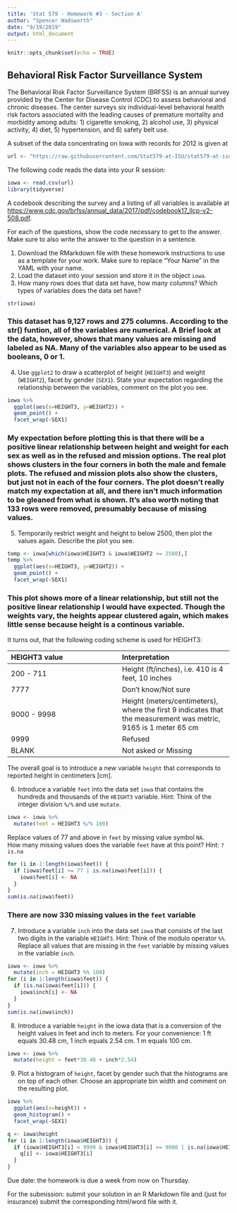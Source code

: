 ```yaml
---
title: 'Stat 579 - Homework #3 - Section A'
author: "Spencer Wadsworth"
date: "9/19/2019"
output: html_document
---
```


```r
knitr::opts_chunk$set(echo = TRUE)
```

## Behavioral Risk Factor Surveillance System

The Behavioral Risk Factor Surveillance System (BRFSS) is an annual survey provided by the Center for Disease Control (CDC) to assess behavioral and chronic diseases. The center surveys six individual-level behavioral health risk factors associated with the leading causes of premature mortality and morbidity among adults: 1) cigarette smoking, 2) alcohol use, 3) physical activity, 4) diet, 5) hypertension, and 6) safety belt use. 

A subset of the data concentrating on Iowa with records for 2012 is given at
```r
url <- "https://raw.githubusercontent.com/Stat579-at-ISU/stat579-at-isu.github.io/master/homework/data/brfss-iowa-2018.csv"
```

The following code reads the data into your R session:
```r
iowa <- read.csv(url)
library(tidyverse)
```

A codebook describing the survey and a listing of all variables is available at [https://www.cdc.gov/brfss/annual_data/2017/pdf/codebook17_llcp-v2-508.pdf]().

For each of the questions, show the code necessary to get to the answer. 
Make sure to also write the answer to the question in a sentence.

1. Download the RMarkdown file with these homework instructions to use as a template for your work.
Make sure to replace "Your Name" in the YAML with your name.
2. Load the dataset into your session and store it in the object `iowa`.
3. How many rows does that data set have, how many columns? Which types of variables does the data set have? 

```r
str(iowa)
```
### This dataset has 9,127 rows and 275 columns. According to the str() funtion, all of the variables are numerical. A Brief look at the data, however, shows that many values are missing and labeled as NA. Many of the variables also appear to be used as booleans, 0 or 1.

4. Use `ggplot2` to draw a scatterplot of height (`HEIGHT3`) and weight (`WEIGHT2`), facet by gender (`SEX1`). State your expectation regarding the relationship between the variables, comment on the plot you see.

```r
iowa %>%
  ggplot(aes(x=HEIGHT3, y=WEIGHT2)) + 
  geom_point() +
  facet_wrap(~SEX1)
```
### My expectation before plotting this is that there will be a positive linear relationship between height and weight for each sex as well as in the refused and mission options. The real plot shows clusters in the four corners in both the male and female plots. The refused and mission plots also show the clusters, but just not in each of the four corners. The plot doesn't really match my expectation at all, and there isn't much information to be gleaned from what is shown. It's also worth noting that 133 rows were removed, presumably because of missing values.

5. Temporarily restrict weight and height to below 2500, then plot the values again. Describe the plot you see.

```r
temp <- iowa[which(iowa$HEIGHT3 & iowa$WEIGHT2 <= 2500),]
temp %>%
  ggplot(aes(x=HEIGHT3, y=WEIGHT2)) + 
  geom_point() +
  facet_wrap(~SEX1)
```
### This plot shows more of a linear relationship, but still not the positive linear relationship I would have expected. Though the weights vary, the heights appear clustered again, which makes little sense because height is a continous variable. 

It turns out, that the following coding scheme is used for HEIGHT3:

| HEIGHT3 value  |  Interpretation    |
|:- |:- |
| 200 - 711 | Height (ft/inches), i.e. 410 is 4 feet, 10 inches	|
| 7777 |	Don't know/Not sure	|
| 9000 - 9998 |	Height (meters/centimeters), where the first 9 indicates that the measurement was metric, 9165 is 1 meter 65 cm |
| 9999	| Refused |
| BLANK |	Not asked or Missing |

The overall goal is to introduce a new variable `height` that corresponds to reported height in centimeters [cm].


6. Introduce a variable `feet` into the data set `iowa` that contains the hundreds and thousands of the `HEIGHT3` variable. Hint: Think of the integer division `%/%` and use `mutate`.<br>

```r
iowa <- iowa %>%
  mutate(feet = HEIGHT3 %/% 100)
```

Replace values of 77 and above in `feet` by missing value symbol `NA`.<br>
How many missing values does the variable `feet` have at this point? Hint: `?is.na`

```r
for (i in 1:length(iowa$feet)) {
  if (iowa$feet[i] >= 77 | is.na(iowa$feet[i])) {
    iowa$feet[i] <- NA
  }
}
sum(is.na(iowa$feet))
```
### There are now 330 missing values in the `feet` variable 

7. Introduce a variable `inch` into the data set `iowa` that consists of the last two digits in the variable `HEIGHT3`. Hint: Think of the modulo operator `%%`.<br>
Replace all values that are missing in the `feet` variable by missing values in the variable `inch`. 

```r
iowa <- iowa %>%
  mutate(inch = HEIGHT3 %% 100)
for (i in 1:length(iowa$feet)) {
  if (is.na(iowa$feet[i])) {
    iowa$inch[i] <- NA
  }
}
sum(is.na(iowa$inch))
```

8. Introduce a variable `height` in the iowa data that is a conversion of the height values in feet and inch to meters. For your convenience: 1 ft equals 30.48 cm, 1 inch equals 2.54 cm. 1 m equals 100 cm.

```r
iowa <- iowa %>%
  mutate(height = feet*30.48 + inch*2.54)
```

9. Plot a histogram of `height`, facet by gender such that the histograms are on top of each other. Choose an appropriate bin width and comment on the resulting plot. 

```r
iowa %>%
  ggplot(aes(x=height)) +
  geom_histogram() +
  facet_wrap(~SEX1)
```
```r
q <- iowa$height
for (i in 1:length(iowa$HEIGHT3)) {
  if (iowa$HEIGHT3[i] < 9999 & iowa$HEIGHT3[i] >= 9000 | is.na(iowa$HEIGHT3[i])) {
    q[i] <- iowa$HEIGHT3[i]
  }
}
```


Due date: the homework is due a week from now on Thursday. 

For the submission: submit your solution in an R Markdown file and (just for insurance) submit the corresponding html/word file with it. 
